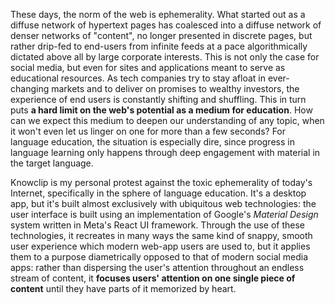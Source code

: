 

<KnowclipTitle />

<KnowclipHomepageScreenshot />

These days, the norm of the web is ephemerality. What started out as a diffuse network of hypertext pages has coalesced into a diffuse network of denser networks of "content", no longer presented in discrete pages, but rather drip-fed to end-users from infinite feeds at a pace algorithmically dictated above all by large corporate interests. This is not only the case for social media, but even for sites and applications meant to serve as educational resources. As tech companies try to stay afloat in ever-changing markets and to deliver on promises to wealthy investors, the experience of end users is constantly shifting and shuffling. This in turn puts **a hard limit on the web's potential as a medium for education**. How can we expect this medium to deepen our understanding of any topic, when it won't even let us linger on one for more than a few seconds? For language education, the situation is especially dire, since progress in language learning only happens through deep engagement with material in the target language. 

Knowclip is my personal protest against the toxic ephemerality of today's Internet, specifically in the sphere of language education. It's a desktop app, but it's built almost exclusively with ubiquitous web technologies: the user interface is built using an implementation of Google's _Material Design_ system written in Meta's React UI framework. Through the use of these technologies, it recreates in many ways the same kind of snappy, smooth user experience which modern web-app users are used to, but it applies them to a purpose diametrically opposed to that of modern social media apps: rather than dispersing the user's attention throughout an endless stream of content, it **focuses users' attention on one single piece of content** until they have parts of it memorized by heart.